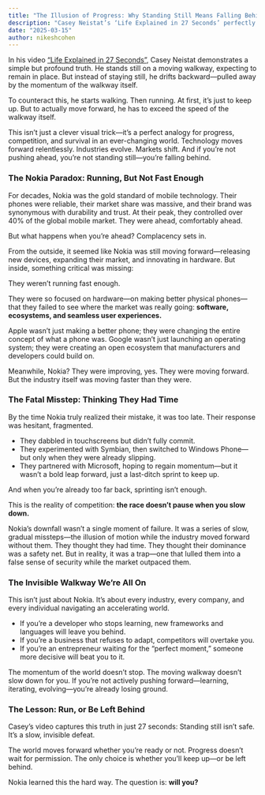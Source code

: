```yaml
---
title: "The Illusion of Progress: Why Standing Still Means Falling Behind"
description: "Casey Neistat’s ‘Life Explained in 27 Seconds’ perfectly illustrates why progress is a race—stand still, and you’re already falling behind."
date: "2025-03-15"
author: nikeshcohen
---
```


In his video [“Life Explained in 27 Seconds”](https://www.youtube.com/watch?v=L9VBpbnXhWk), Casey Neistat demonstrates a simple but profound truth. He stands still on a moving walkway, expecting to remain in place. But instead of staying still, he drifts backward—pulled away by the momentum of the walkway itself.

To counteract this, he starts walking. Then running. At first, it’s just to keep up. But to actually move forward, he has to exceed the speed of the walkway itself.

This isn’t just a clever visual trick—it’s a perfect analogy for progress, competition, and survival in an ever-changing world. Technology moves forward relentlessly. Industries evolve. Markets shift. And if you’re not pushing ahead, you’re not standing still—you’re falling behind.

### **The Nokia Paradox: Running, But Not Fast Enough**

For decades, Nokia was the gold standard of mobile technology. Their phones were reliable, their market share was massive, and their brand was synonymous with durability and trust. At their peak, they controlled over 40% of the global mobile market. They were ahead, comfortably ahead.

But what happens when you’re ahead? Complacency sets in.

From the outside, it seemed like Nokia was still moving forward—releasing new devices, expanding their market, and innovating in hardware. But inside, something critical was missing:

They weren’t running fast enough.

They were so focused on hardware—on making better physical phones—that they failed to see where the market was really going: **software, ecosystems, and seamless user experiences.**

Apple wasn’t just making a better phone; they were changing the entire concept of what a phone was. Google wasn’t just launching an operating system; they were creating an open ecosystem that manufacturers and developers could build on.

Meanwhile, Nokia? They were improving, yes. They were moving forward. But the industry itself was moving faster than they were.

### **The Fatal Misstep: Thinking They Had Time**

By the time Nokia truly realized their mistake, it was too late. Their response was hesitant, fragmented.

- They dabbled in touchscreens but didn’t fully commit.
- They experimented with Symbian, then switched to Windows Phone—but only when they were already slipping.
- They partnered with Microsoft, hoping to regain momentum—but it wasn’t a bold leap forward, just a last-ditch sprint to keep up.

And when you’re already too far back, sprinting isn’t enough.

This is the reality of competition: **the race doesn’t pause when you slow down.**

Nokia’s downfall wasn’t a single moment of failure. It was a series of slow, gradual missteps—the illusion of motion while the industry moved forward without them. They thought they had time. They thought their dominance was a safety net. But in reality, it was a trap—one that lulled them into a false sense of security while the market outpaced them.

### **The Invisible Walkway We’re All On**

This isn’t just about Nokia. It’s about every industry, every company, and every individual navigating an accelerating world.

- If you’re a developer who stops learning, new frameworks and languages will leave you behind.
- If you’re a business that refuses to adapt, competitors will overtake you.
- If you’re an entrepreneur waiting for the “perfect moment,” someone more decisive will beat you to it.

The momentum of the world doesn’t stop. The moving walkway doesn’t slow down for you. If you’re not actively pushing forward—learning, iterating, evolving—you’re already losing ground.

### **The Lesson: Run, or Be Left Behind**

Casey’s video captures this truth in just 27 seconds: Standing still isn’t safe. It’s a slow, invisible defeat.

The world moves forward whether you’re ready or not. Progress doesn’t wait for permission. The only choice is whether you’ll keep up—or be left behind.

Nokia learned this the hard way. The question is: **will you?**
